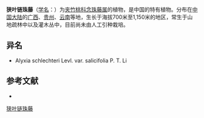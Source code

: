 {{Speciesbox
| name = 狭叶链珠藤
| status = 
| status_system = 
| image =
| genus = Alyxia
| species = schlechteri
| authority = Levl.
}}

'''狭叶链珠藤'''（[[学名|学名]]：{{lang|la|'''''Alyxia schlechteri'''''}}）为[[夹竹桃科|夹竹桃科]][[念珠藤属|念珠藤属]]的植物，是中国的特有植物。分布在[[中国大陆|中国大陆]]的[[广西|广西]]、[[贵州|贵州]]、[[云南|云南]]等地，生长于海拔700米至1,150米的地区，常生于山地疏林中以及灌木丛中，目前尚未由人工引种栽培。

== 异名 ==
* Alyxia schlechteri Levl. var. salicifolia P. T. Li

== 参考文献 ==
<div class="references-small">
* {{cite web| url =http://www.bioinfo.cn/db05/KmzwSpecies.php?action=view&id=480| title =狭叶链珠藤| work =《中国高等植物数据库全库》| publisher =中国科学院微生物研究所| author =昆明植物研究所| accessdate =2009-02-21| deadurl =yes| archiveurl =https://web.archive.org/web/20160305062043/http://www.bioinfo.cn/db05/KmzwSpecies.php?action=view&id=480| archivedate =2016-03-05}}
</div>
{{Taxonbar|from=Q15225030}}

[[Category:念珠藤属|狭叶链珠藤]]


{{植物小作品}}